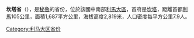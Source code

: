 '''坎塔省'''（{{lang-es|Provincia de Canta}}），是[[秘魯|秘魯]]的省份，位於該國中南部[[利馬大區|利馬大區]]，首府是[[坎塔|坎塔]]，距離首都[[利馬|利馬]]105公里，面積1,687平方公里，海拔高度2,819米，人口密度每平方公里7.9人。

{{coord|11|28|S|76|37|W|type:adm2nd_source:itwiki|display=title}}

{{秘魯省份|state=collapsed}}
{{秘鲁行政区划小作品}}
[[Category:利马大区省份|Category:利马大区省份]]